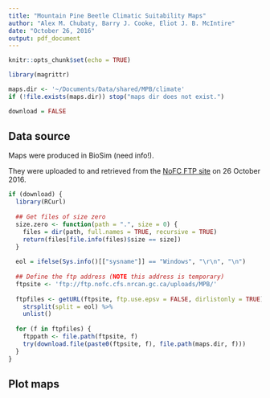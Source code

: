 ```yaml
---
title: "Mountain Pine Beetle Climatic Suitability Maps"
author: "Alex M. Chubaty, Barry J. Cooke, Eliot J. B. McIntire"
date: "October 26, 2016"
output: pdf_document
---
```


```r
knitr::opts_chunk$set(echo = TRUE)

library(magrittr)

maps.dir <- '~/Documents/Data/shared/MPB/climate'
if (!file.exists(maps.dir)) stop("maps dir does not exist.")

download = FALSE
```

## Data source

Maps were produced in BioSim (need info!).

They were uploaded to and retrieved from the [NoFC FTP site](ftp://ftp.nofc.cfs.nrcan.gc.ca/uploads/MPB) on 26 October 2016.

```r
if (download) {
  library(RCurl)
  
  ## Get files of size zero
  size.zero <- function(path = ".", size = 0) {
    files = dir(path, full.names = TRUE, recursive = TRUE)
    return(files[file.info(files)$size == size])
  }
  
  eol = ifelse(Sys.info()[["sysname"]] == "Windows", "\r\n", "\n")
  
  ## Define the ftp address (NOTE this address is temporary)
  ftpsite <- 'ftp://ftp.nofc.cfs.nrcan.gc.ca/uploads/MPB/'
  
  ftpfiles <- getURL(ftpsite, ftp.use.epsv = FALSE, dirlistonly = TRUE) %>%
    strsplit(split = eol) %>% 
    unlist()
  
  for (f in ftpfiles) { 
    ftppath <- file.path(ftpsite, f)
    try(download.file(paste0(ftpsite, f), file.path(maps.dir, f)))
  }
}
```

## Plot maps

